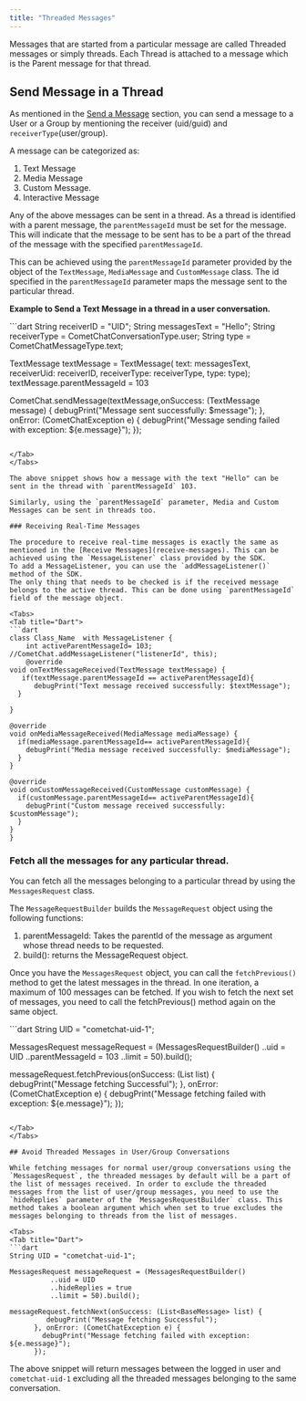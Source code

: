 ```yaml
---
title: "Threaded Messages"
---
```




Messages that are started from a particular message are called Threaded messages or simply threads.
Each Thread is attached to a message which is the Parent message for that thread.

## Send Message in a Thread

As mentioned in the [Send a Message](send-message) section, you can send a message to a User or a Group by mentioning the receiver (uid/guid) and `receiverType`(user/group).

A message can be categorized as:

1. Text Message
2. Media Message
3. Custom Message.
4. Interactive Message

Any of the above messages can be sent in a thread. As a thread is identified with a parent message, the `parentMessageId` must be set for the message. This will indicate that the message to be sent has to be a part of the thread of the message with the specified `parentMessageId`.

This can be achieved using the `parentMessageId` parameter provided by the object of the `TextMessage`, `MediaMessage` and `CustomMessage` class. The id specified in the `parentMessageId` parameter maps the message sent to the particular thread.

**Example to Send a Text Message in a thread in a user conversation.**

<Tabs>
<Tab title="Dart">
```dart
String receiverID = "UID";
String messagesText = "Hello";
String receiverType = CometChatConversationType.user;
String type = CometChatMessageType.text;

TextMessage textMessage = TextMessage(
                        text: messagesText,
                        receiverUid: receiverID,
                        receiverType: receiverType,
                        type: type);
textMessage.parentMessageId = 103

CometChat.sendMessage(textMessage,onSuccess: (TextMessage message) {
debugPrint("Message sent successfully:  $message");
}, onError: (CometChatException e) {
debugPrint("Message sending failed with exception:  ${e.message}");
});
```

</Tab>
</Tabs>

The above snippet shows how a message with the text "Hello" can be sent in the thread with `parentMessageId` 103.

Similarly, using the `parentMessageId` parameter, Media and Custom Messages can be sent in threads too.

### Receiving Real-Time Messages

The procedure to receive real-time messages is exactly the same as mentioned in the [Receive Messages](receive-messages). This can be achieved using the `MessageListener` class provided by the SDK.
To add a MessageListener, you can use the `addMessageListener()` method of the SDK.
The only thing that needs to be checked is if the received message belongs to the active thread. This can be done using `parentMessageId` field of the message object.

<Tabs>
<Tab title="Dart">
```dart
class Class_Name  with MessageListener {
	int activeParentMessageId= 103;
//CometChat.addMessageListener("listenerId", this);
	@override
void onTextMessageReceived(TextMessage textMessage) {
   if(textMessage.parentMessageId == activeParentMessageId){
      debugPrint("Text message received successfully: $textMessage");
  }

}

@override
void onMediaMessageReceived(MediaMessage mediaMessage) {
  if(mediaMessage.parentMessageId== activeParentMessageId){
  	debugPrint("Media message received successfully: $mediaMessage");
  }
}

@override
void onCustomMessageReceived(CustomMessage customMessage) {
  if(customMessage.parentMessageId== activeParentMessageId){
    debugPrint("Custom message received successfully: $customMessage");
  }
}
}
```

</Tab>
</Tabs>

### Fetch all the messages for any particular thread.

You can fetch all the messages belonging to a particular thread by using the `MessagesRequest` class.

The `MessageRequestBuilder` builds the `MessageRequest` object using the following functions:

1. parentMessageId: Takes the parentId of the message as argument whose thread needs to be requested.
2. build(): returns the MessageRequest object.

Once you have the `MessagesRequest` object, you can call the `fetchPrevious()` method to get the latest messages in the thread. In one iteration, a maximum of 100 messages can be fetched. If you wish to fetch the next set of messages, you need to call the fetchPrevious() method again on the same object.

<Tabs>
<Tab title="Dart">
```dart
String UID = "cometchat-uid-1";

MessagesRequest messageRequest = (MessagesRequestBuilder()
          ..uid = UID
          ..parentMessageId = 103
          ..limit = 50).build();

messageRequest.fetchPrevious(onSuccess: (List<BaseMessage> list) {
         debugPrint("Message fetching Successful");
      }, onError: (CometChatException e) {
        debugPrint("Message fetching failed with exception: ${e.message}");
      });
```

</Tab>
</Tabs>

## Avoid Threaded Messages in User/Group Conversations

While fetching messages for normal user/group conversations using the `MessagesRequest`, the threaded messages by default will be a part of the list of messages received. In order to exclude the threaded messages from the list of user/group messages, you need to use the `hideReplies` parameter of the `MessagesRequestBuilder` class. This method takes a boolean argument which when set to true excludes the messages belonging to threads from the list of messages.

<Tabs>
<Tab title="Dart">
```dart
String UID = "cometchat-uid-1";

MessagesRequest messageRequest = (MessagesRequestBuilder()
          ..uid = UID
          ..hideReplies = true
          ..limit = 50).build();

messageRequest.fetchNext(onSuccess: (List<BaseMessage> list) {
         debugPrint("Message fetching Successful");
      }, onError: (CometChatException e) {
        debugPrint("Message fetching failed with exception: ${e.message}");
      });
```

</Tab>
</Tabs>

The above snippet will return messages between the logged in user and `cometchat-uid-1` excluding all the threaded messages belonging to the same conversation.
